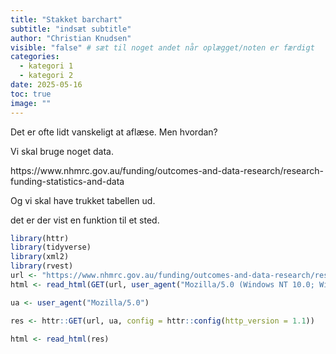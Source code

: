 ```yaml
---
title: "Stakket barchart"
subtitle: "indsæt subtitle"
author: "Christian Knudsen"
visible: "false" # sæt til noget andet når oplægget/noten er færdigt
categories:
  - kategori 1
  - kategori 2
date: 2025-05-16
toc: true
image: ""
---
```


Det er ofte lidt vanskeligt at aflæse. Men hvordan?

Vi skal bruge noget data.


https://www.nhmrc.gov.au/funding/outcomes-and-data-research/research-funding-statistics-and-data

Og vi skal have trukket tabellen ud.

 det er der vist en funktion til et sted.
 
```r
library(httr)
library(tidyverse)
library(xml2)
library(rvest)
url <- "https://www.nhmrc.gov.au/funding/outcomes-and-data-research/research-funding-statistics-and-data"
html <- read_html(GET(url, user_agent("Mozilla/5.0 (Windows NT 10.0; Win64; x64) AppleWebKit/537.36 (KHTML, like Gecko) Chrome/113.0.0.0 Safari/537.36")))
```


```r
ua <- user_agent("Mozilla/5.0")

res <- httr::GET(url, ua, config = httr::config(http_version = 1.1))

html <- read_html(res)

```

